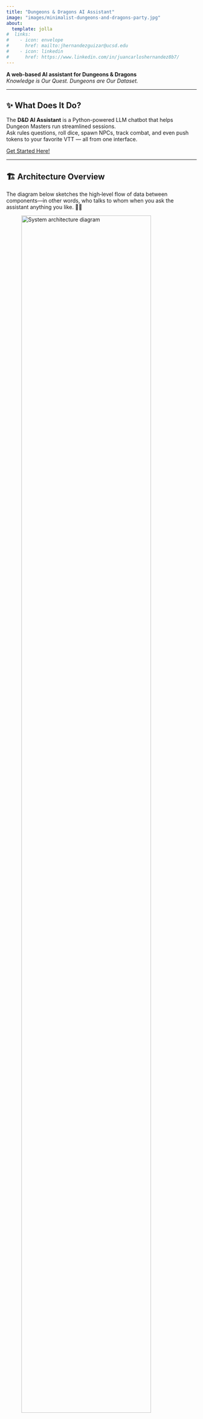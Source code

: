 ```yaml
---
title: "Dungeons & Dragons AI Assistant"
image: "images/minimalist-dungeons-and-dragons-party.jpg"
about:
  template: jolla
#  links:
#    - icon: envelope
#      href: mailto:jhernandezguizar@ucsd.edu
#    - icon: linkedin
#      href: https://www.linkedin.com/in/juancarloshernandez8b7/
---
```


**A web-based AI assistant for Dungeons & Dragons**  
*Knowledge is Our Quest. Dungeons are Our Dataset.*

---

## ✨ What Does It Do?

The **D&D AI Assistant** is a Python-powered LLM chatbot that helps Dungeon Masters run streamlined sessions.  
Ask rules questions, roll dice, spawn NPCs, track combat, and even push tokens to your favorite VTT — all from one interface.

[Get Started Here!](D%26D%20Chat%20Bot.qmd)

---

## 🏗️ Architecture Overview

The diagram below sketches the high‑level flow of data between components—in other words, who talks to whom when you ask the assistant anything you like. 🎲🚀

![System architecture diagram](images/250726_Architecture.png){
  fig-alt="High‑level system architecture for the D&D AI Assistant"
  fig-cap="Figure&nbsp;2. Behind‑the‑scenes: how the assistant pieces fit together."
  width=90%
}